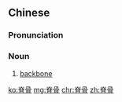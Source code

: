 ==Chinese==
{{zh-forms}}

===Pronunciation===
{{zh-pron
|m=jǐgǔ
|cat=n
}}

===Noun===
{{zh-noun}}

# [[backbone]]

[[ko:脊骨]]
[[mg:脊骨]]
[[chr:脊骨]]
[[zh:脊骨]]